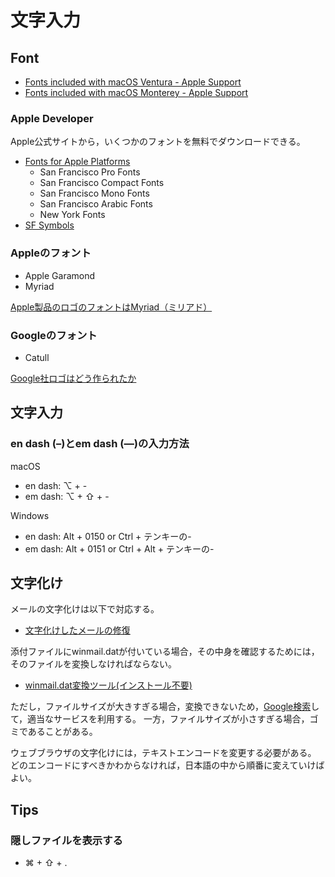 # 文字入力 {#Inputs}

## Font

- [Fonts included with macOS Ventura - Apple Support](https://support.apple.com/en-us/HT213266)
- [Fonts included with macOS Monterey - Apple Support](https://support.apple.com/en-us/HT212587)


### Apple Developer

Apple公式サイトから，いくつかのフォントを無料でダウンロードできる。

- [Fonts for Apple Platforms](https://developer.apple.com/fonts/)
  + San Francisco Pro Fonts
  + San Francisco Compact Fonts
  + San Francisco Mono Fonts
  + San Francisco Arabic Fonts
  + New York Fonts
- [SF Symbols](https://developer.apple.com/sf-symbols/)


### Appleのフォント

- Apple Garamond
- Myriad

[Apple製品のロゴのフォントはMyriad（ミリアド）](http://gajetdaisuke.com/archives/08126_011939.php "http://gajetdaisuke.com/archives/08126_011939.php")


### Googleのフォント

- Catull

[Google社ロゴはどう作られたか](http://wiredvision.jp/news/200803/2008033123.html "http://wiredvision.jp/news/200803/2008033123.html")


## 文字入力

### en dash (–)とem dash (—)の入力方法

macOS

- en dash: ⌥ + -
- em dash: ⌥ + ⇧ + -

Windows

- en dash: Alt + 0150 or Ctrl + テンキーの-
- em dash: Alt + 0151 or Ctrl + Alt + テンキーの-


## 文字化け

メールの文字化けは以下で対応する。

- [文字化けしたメールの修復](https://www.kanzaki.com/docs/jis-recover.html)

添付ファイルにwinmail.datが付いている場合，その中身を確認するためには，そのファイルを変換しなければならない。

- [winmail.dat変換ツール(インストール不要)](http://winmaildat.net/)

ただし，ファイルサイズが大きすぎる場合，変換できないため，[Google検索](https://www.google.com/search?client=safari&rls=en&q=winmail.dat+変換&ie=UTF-8&oe=UTF-8)して，適当なサービスを利用する。
一方，ファイルサイズが小さすぎる場合，ゴミであることがある。

ウェブブラウザの文字化けには，テキストエンコードを変更する必要がある。
どのエンコードにすべきかわからなければ，日本語の中から順番に変えていけばよい。


## Tips

### 隠しファイルを表示する

- ⌘ + ⇧ + .
